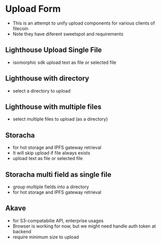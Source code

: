 
<Meta title="MDX/UploadForm" of={UploadFormStories} />

# Upload Form

- This is an attempt to unify upload components for various clients of filecoin 
- Note they have diferent sweetspot and requirements


## Lighthouse Upload Single File
- isomorphic sdk upload text as file or selected file
<Canvas of={UploadFormStories.LighthouseText} />

<Canvas  of={UploadFormStories.LighthouseFile} />


## Lighthouse with directory
- select a directory to upload
<Canvas of={UploadFormStories.LighthouseDirectory} />

## Lighthouse with multiple files
- select multiple files to upload (as a directory)
<Canvas  of={UploadFormStories.LighthouseMultipleFiles} />

## Storacha
- for hot storage and IPFS gateway retrieval
- It will skip upload if file always exists 
- upload text as file or selected file

<Canvas of={UploadFormStories.StorachaText} />

<Canvas of={UploadFormStories.StorachaFile} />


## Storacha multi field as single file
- group multiple fields into a directory 
- for hot storage and IPFS gateway retrieval

<Canvas of={UploadFormStories.StorachaMultifield} />


## Akave
- for S3-compatabilie API, enterprise usages
- Browser is working for now, but we might need handle auth token at backend
- require minimum size to upload

<Canvas  of={UploadFormStories.AkaveText} />


<Canvas  of={UploadFormStories.AkaveFile} />
